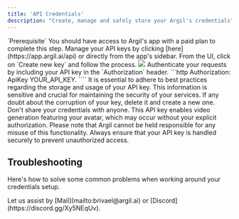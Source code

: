 ```yaml
---
title: 'API Credentials'
description: "Create, manage and safely store your Argil's credentials"
---
```


<Info>
  `Prerequisite` You should have access to Argil's app with a paid plan to complete this step.
</Info>

<Steps>
  <Step title="Go to the API integration page from the app">
    Manage your API keys by clicking [here](https://app.argil.ai/api) or directly from the app's sidebar.
  </Step>
  <Step title="Create your API Key">
    From the UI, click on `Create new key` and follow the process.
    <Frame>
      <img src="/images/" style={{ borderRadius: '0.5rem' }} />
    </Frame>
  </Step>
  <Step title="Use it in your request headers">
      Authenticate your requests by including your API key in the `Authorization` header.
      ```http
        Authorization: ApiKey YOUR_API_KEY.
      ````
  </Step>
  <Step title="Implementing Best Practices for Storage and API Key Usage">
    It is essential to adhere to best practices regarding the storage and usage of your API key. This information is sensitive and crucial for maintaining the security of your services.
    <Tip>
       If any doubt about the corruption of your key, delete it and create a new one.
    </Tip>
    <Warning>
      Don't share your credentials with anyone.
      This API key enables video generation featuring your avatar, which may occur without your explicit authorization.
    </Warning>
    <Warning>
       Please note that Argil cannot be held responsible for any misuse of this functionality. Always ensure that your API key is handled securely to prevent unauthorized access.
    </Warning>
  </Step>
</Steps>

## Troubleshooting

Here's how to solve some common problems when working around your credentials setup.

<AccordionGroup>
  <Accordion title="Having troubles with your credentials setup?">
    Let us assist by [Mail](mailto:brivael@argil.ai) or [Discord](https://discord.gg/Xy5NEqUv).
  </Accordion>
</AccordionGroup>
